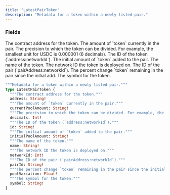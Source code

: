 ```yaml
---
title: "LatestPairToken"
description: "Metadata for a token within a newly listed pair."
---
```


### Fields

<ResponseField name="address" type="String!" required>
  The contract address for the token.
</ResponseField>

<ResponseField name="currentPoolAmount" type="String!" required>
  The amount of `token` currently in the pair.
</ResponseField>

<ResponseField name="decimals" type="Int!" required>
  The precision to which the token can be divided. For example, the smallest unit for USDC is 0.000001 (6 decimals).
</ResponseField>

<ResponseField name="id" type="String!" required>
  The ID of the token (`address:networkId`).
</ResponseField>

<ResponseField name="initialPoolAmount" type="String!" required>
  The initial amount of `token` added to the pair.
</ResponseField>

<ResponseField name="name" type="String!" required>
  The name of the token.
</ResponseField>

<ResponseField name="networkId" type="Int!" required>
  The network ID the token is deployed on.
</ResponseField>

<ResponseField name="pairId" type="String!" required>
  The ID of the pair (`pairAddress:networkId`).
</ResponseField>

<ResponseField name="poolVariation" type="Float!" required>
  The percent change `token` remaining in the pair since the initial add.
</ResponseField>

<ResponseField name="symbol" type="String!" required>
  The symbol for the token.
</ResponseField>


```graphql LatestPairToken
"""Metadata for a token within a newly listed pair."""
type LatestPairToken {
  """The contract address for the token."""
  address: String!
  """The amount of `token` currently in the pair."""
  currentPoolAmount: String!
  """The precision to which the token can be divided. For example, the smallest unit for USDC is 0.000001 (6 decimals)."""
  decimals: Int!
  """The ID of the token (`address:networkId`)."""
  id: String!
  """The initial amount of `token` added to the pair."""
  initialPoolAmount: String!
  """The name of the token."""
  name: String!
  """The network ID the token is deployed on."""
  networkId: Int!
  """The ID of the pair (`pairAddress:networkId`)."""
  pairId: String!
  """The percent change `token` remaining in the pair since the initial add."""
  poolVariation: Float!
  """The symbol for the token."""
  symbol: String!
}
```
